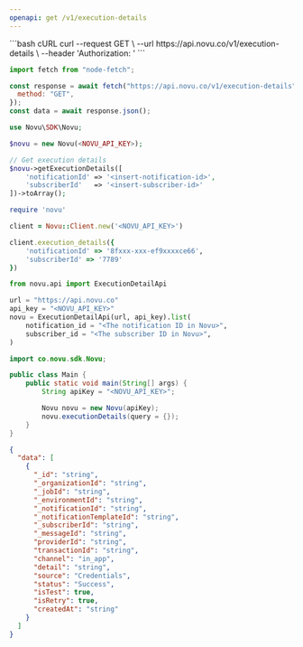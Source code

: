 ```yaml
---
openapi: get /v1/execution-details
---
```



<ApikeyWarning />

<RequestExample>
```bash cURL
curl --request GET \
    --url https://api.novu.co/v1/execution-details \
    --header 'Authorization: <authorization>' 
 ```

```javascript Node.js
import fetch from "node-fetch";

const response = await fetch("https://api.novu.co/v1/execution-details", {
  method: "GET",
});
const data = await response.json();
```

```php PHP
use Novu\SDK\Novu;

$novu = new Novu(<NOVU_API_KEY>);

// Get execution details
$novu->getExecutionDetails([
    'notificationId' => '<insert-notification-id>',
    'subscriberId'   => '<insert-subscriber-id>'
])->toArray();
```

```ruby Ruby
require 'novu'

client = Novu::Client.new('<NOVU_API_KEY>')

client.execution_details({
    'notificationId' => '8fxxx-xxx-ef9xxxxce66',
    'subscriberId' => '7789'
})
```

```python Python
from novu.api import ExecutionDetailApi

url = "https://api.novu.co"
api_key = "<NOVU_API_KEY>"
novu = ExecutionDetailApi(url, api_key).list(
    notification_id = "<The notification ID in Novu>",
    subscriber_id = "<The subscriber ID in Novu>",
)
```

```java Java
import co.novu.sdk.Novu;

public class Main {
    public static void main(String[] args) {
        String apiKey = "<NOVU_API_KEY>";

        Novu novu = new Novu(apiKey);
        novu.executionDetails(query = {});
    }
}
```

</RequestExample>

<ResponseExample>

```json Response
{
  "data": [
    {
      "_id": "string",
      "_organizationId": "string",
      "_jobId": "string",
      "_environmentId": "string",
      "_notificationId": "string",
      "_notificationTemplateId": "string",
      "_subscriberId": "string",
      "_messageId": "string",
      "providerId": "string",
      "transactionId": "string",
      "channel": "in_app",
      "detail": "string",
      "source": "Credentials",
      "status": "Success",
      "isTest": true,
      "isRetry": true,
      "createdAt": "string"
    }
  ]
}
```

</ResponseExample>
